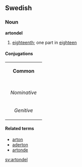 ==Swedish==
===Noun===
'''artondel'''

#[[eighteenth]]; one part in [[eighteen]]

====Conjugations====
{| border=1 cellspacing=0 
| bgcolor=#FFFFF0 colspan=5 align=center | '''Common''' 
|- 
|- bgcolor=#FFFFF0 align=center 
! rowspan=2 | 
| colspan=2 width=105 | ''Singular'' 
| colspan=2 | ''Plural'' 
|- bgcolor=#FFFFF0 align=center 
| width=105 | ''Indefinite'' 
| width=105 | ''Definite'' 
| width=105 | ''Indefinite'' 
|  width=105 | ''Definite'' 
|- align=center 
| width=105 bgcolor=#FFFFF0 | ''Nominative'' 
| [[artondel]] 
| [[artondelen]] 
| [[artondelar]] 
| [[artondelarna]] 
|- align=center 
| width=105 bgcolor=#FFFFF0 | ''Genitive'' 
| [[artondels]] 
| [[artondelens]] 
| [[artondelars]] 
| [[artondelarnas]] 
|} 

====Related terms====
*[[arton]]
*[[aderton]]
*[[artonde]]

[[sv:artondel]]